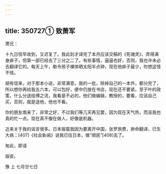 ```yaml
---
---
---
```

title: 350727① 致萧军
---




萧兄：

十九日信早收到，又迟复了。我此刻才译完了本月应该交稿的《死魂灵》，弄得满身痱子，但第一部已经去了三分之二了。有些事情，逼逼也好，否则，我也许未必去翻译它的。每天上午，勒令孩子裸体晒太阳半点钟，现在他痱子最少，你想这怪不怪。

胡有信来，对于那本小说，非常满意。我的一批，除掉自己的一本外，都分完了，所以想你再给我五六本，可以包好，便中仍放在书店，现在还不要紧。至于叶的政策，什么分送给傅之流，我看是不必的，他们做编辑，教授的，要看，应该自己买，否则，就是送他，他也不看。

你的朋友南来了，非常之好，不过我们等几天再见罢，因为现在天气热，而且我也真的忙一点。现在真不像在做人，好像是机器。

近来关于我的谣言很多。日本报载我因为要离开中国，张罗旅费，拚命翻译，已生大病；[407]《社会新闻》说我已往日本，做“顺民”[408]去了。

匆此，即请

俪安。

豫 上 七月廿七日